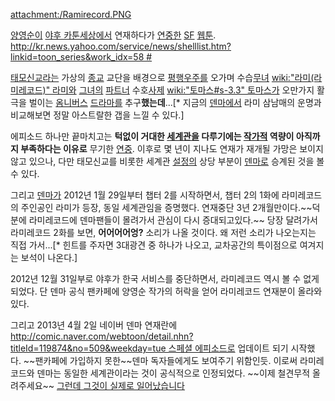 attachment:/Ramirecord.PNG

[[양영순]]이 [[야후 카툰세상]]에서 연재하다가 [[연중]]한 [[SF]] [[웹툰]]. [[http://kr.news.yahoo.com/service/news/shelllist.htm?linkid=toon_series&work_idx=58 #]]

[[태모신교]]라는 가상의 [[종교]] 교단을 배경으로 [[평행우주]]를 오가며 수습[[무녀]] [[wiki:"라미(라미레코드)" 라미]]와 [[그녀]]의 [[파트너]] 수호[[사제]] [[wiki:"토마스#s-3.3" 토마스]]가 오만가지 활극을 벌이는 [[옴니버스]] [[드라마]]를 추구'''했는데'''...[* 지금의  [[덴마]]에서 라미 삼남매의 운명과 비교해보면 정말 아스트랄한 갭을 느낄 수 있다.]

에피소드 하나만 끝마치고는 '''턱없이 거대한 [[세계관]]을 다루기에는 [[작가]]적 역량이 아직까지 부족하다는 이유로''' 무기한 [[연중]]. 이후로 몇 년이 지나도 연재가 재개될 가망은 보이지 않고 있으나, 다만 태모신교를 비롯한 세계관 [[설정]]의 상당 부분이 [[덴마]]로 승계된 것을 볼 수 있다.

그리고 [[덴마]]가 2012년 1월 29일부터 챕터 2를 시작하면서, 챕터 2의 1화에 라미레코드의 주인공인 라미가 등장, 동일 세계관임을 증명했다. 연재중단 3년 2개월만이다.~~덕분에 라미레코드에 덴마팬들이 몰려가서 관심이 다시 증대되고있다.~~ 당장 달려가서 라미레코드 2화를 보면, '''어어어어엉?''' 소리가 나올 것이다. 왜 저런 소리가 나오는지는 직접 가서...[* 힌트를 주자면 3대광견 중 하나가 나오고, 교차공간의 특이점으로 여겨지는 보석이 나온다.]

2012년 12월 31일부로 야후가 한국 서비스를 중단하면서, 라미레코드 역시 볼 수 없게되었다. 단 덴마 공식 팬카페에 양영순 작가의 허락을 얻어 라미레코드 연재분이 올라와있다.

그리고 2013년 4월 2일 네이버 덴마 연재란에 [[http://comic.naver.com/webtoon/detail.nhn?titleId=119874&no=509&weekday=tue 스페셜 에피소드]]로 업데이트 되기 시작했다. ~~팬카페에 가입하지 못한~~덴마 독자들에게도 보여주기 위함인듯. 이로써 라미레코드와 덴마는 동일한 세계관이라는 것이 공식적으로 인정되었다. ~~이제 철견무적 올려주세요~~ [[그런데 그것이 실제로 일어났습니다]]
